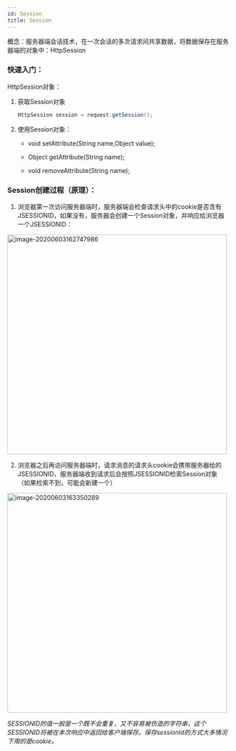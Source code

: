 ```yaml
---
id: Session
title: Session
---
```


概念：服务器端会话技术，在一次会话的多次请求间共享数据，将数据保存在服务器端的对象中：HttpSession



### 快速入门：

HttpSession对象：

1. 获取Session对象

   ```java
   HttpSession session = request.getSession();
   ```

   

2. 使用Session对象：

   - void setAttribute(String name,Object value);

   - Object getAttribute(String name);

   - void removeAttribute(String name);



### Session创建过程（原理）：

1. 浏览器第一次访问服务器端时，服务器端会检查请求头中的cookie是否含有JSESSIONID，如果没有，服务器会创建一个Session对象，并响应给浏览器一个JSESSIONID：

<img src="https://upyun1.surcode.cn/imgs/20200603162748.png" alt="image-20200603162747986" width="500px" />



2. 浏览器之后再访问服务器端时，请求消息的请求头cookie会携带服务器给的JSESSIONID，服务器端收到请求后会按照JSESSIONID检索Session对象（如果检索不到，可能会新建一个）

<img src="https://upyun1.surcode.cn/imgs/20200603163350.png" alt="image-20200603163350289" width="500px" />



*SESSIONID的值一般是一个既不会重复，又不容易被仿造的字符串，这个SESSIONID将被在本次响应中返回给客户端保存。保存sessionId的方式大多情况下用的是cookie。*



